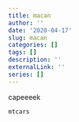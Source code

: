 ```yaml
---
title: macan
author: ''
date: '2020-04-17'
slug: macan
categories: []
tags: []
description: ''
externalLink: ''
series: []
---
```




capeeeek

```r
mtcars
```

